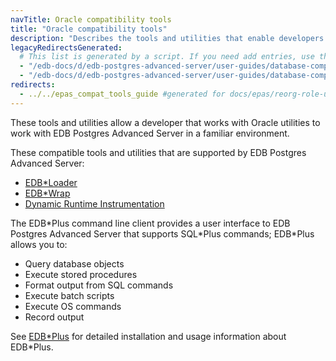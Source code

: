 ```yaml
---
navTitle: Oracle compatibility tools
title: "Oracle compatibility tools"
description: "Describes the tools and utilities that enable developers working with Oracle utilities to work with EDB Postgres Advanced Server in a familiar environment"
legacyRedirectsGenerated:
  # This list is generated by a script. If you need add entries, use the `legacyRedirects` key.
  - "/edb-docs/d/edb-postgres-advanced-server/user-guides/database-compatibility-for-oracle-developers-tools-and-utilities-guide/9.6/DB_Compat_for_Oracle_Dev_Tools_Guide.1.01.html"
  - "/edb-docs/d/edb-postgres-advanced-server/user-guides/database-compatibility-for-oracle-developers-tools-and-utilities-guide/9.6/toc.html"
redirects:
  - ../../epas_compat_tools_guide #generated for docs/epas/reorg-role-use-case-mode
---
```


<div id="introduction" class="registered_link"></div>

These tools and utilities allow a developer that works with Oracle utilities to work with EDB Postgres Advanced Server in a familiar environment.

These compatible tools and utilities that are supported by EDB Postgres Advanced Server:

-   [EDB\*Loader](../../database_administration/02_edb_loader/)
-   [EDB\*Wrap](../../epas_security_guide/03_edb_wrap/)
-   [Dynamic Runtime Instrumentation](../../managing_performance/04_dynamic_runtime_instrumentation_tools_architecture_DRITA/)

The EDB\*Plus command line client provides a user interface to EDB Postgres Advanced Server that supports SQL\*Plus commands; EDB\*Plus allows you to:

-   Query database objects
-   Execute stored procedures
-   Format output from SQL commands
-   Execute batch scripts
-   Execute OS commands
-   Record output

See [EDB\*Plus](/edb_plus/latest/) for detailed installation and usage information about EDB\*Plus.
